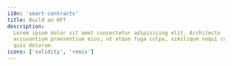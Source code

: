 ---
i18n: 'smart-contracts'
title: Build an NFT
description:
  Lorem ipsum dolor sit amet consectetur adipisicing elit. Architecto
  accusantium praesentium eius, ut atque fuga culpa, similique sequi cum eos
  quis dolorum.
icons: ['solidity', 'remix']
---
